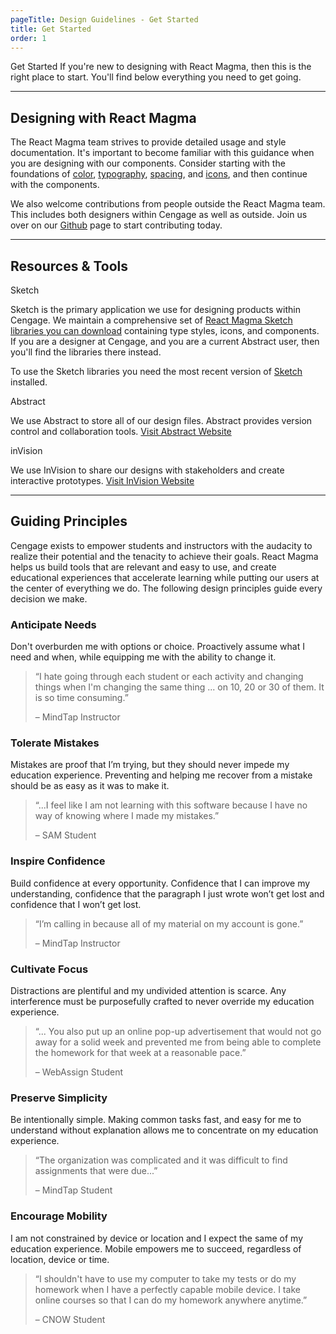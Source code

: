 ```yaml
---
pageTitle: Design Guidelines - Get Started
title: Get Started
order: 1
---
```



<DocsHeading type="design">Get Started</DocsHeading>
<Paragraph visualStyle="bodyLarge">
  If you're new to designing with React Magma, then this is the right place to
  start. You'll find below everything you need to get going.
</Paragraph>

---

## Designing with React Magma

The React Magma team strives to provide detailed usage and style documentation. It's important to become familiar with this guidance when you are designing with our components. Consider starting with the foundations of [color](/design-intro/colors/), [typography](/design-intro/typography/), [spacing](/design-intro/spacing/), and [icons](/design-intro/icons/), and then continue with the components.

We also welcome contributions from people outside the React Magma team. This includes both designers within Cengage as well as outside. Join us over on our [Github](https://github.com/cengage/react-magma) page to start contributing today.

---

## Resources & Tools

<div class="heading-leading-img">
  <Heading level={3}>
    <SketchLogo style={{ width: '40px' }} />
    Sketch
  </Heading>
</div>

Sketch is the primary application we use for designing products within Cengage. We maintain a comprehensive set of [React Magma Sketch libraries you can download](https://www.dropbox.com/sh/kt8oaf7am443794/AAArcOLft67q5Fk90wcXSmida?dl=0) containing type styles, icons, and components.  If you are a designer at Cengage, and you are a current Abstract user, then you'll find the libraries there instead.

To use the Sketch libraries you need the most recent version of [Sketch](https://www.sketch.com/) installed.

<div class="heading-leading-img">
  <Heading level={3}>
    <AbstractLogo style={{ width: '40px' }} />
    Abstract
  </Heading>
</div>

We use Abstract to store all of our design files. Abstract provides version control and collaboration tools.
[Visit Abstract Website](https://www.abstract.com/)

<div class="heading-leading-img">
  <Heading level={3}>
    <InvisionLogo style={{ width: '40px' }} />
    inVision
  </Heading>
</div>

We use InVision to share our designs with stakeholders and create interactive prototypes.
[Visit InVision Website](https://www.invisionapp.com/)

---

## Guiding Principles

Cengage exists to empower students and instructors with the audacity to realize their potential and the tenacity to achieve their goals.
React Magma helps us build tools that are relevant and easy to use, and create educational experiences that accelerate learning while putting our users at the center of everything we do. The following design principles guide every decision we make.

<div class="principles-c anticipate-container">
  <h3>Anticipate Needs</h3>
  <p>
    Don't overburden me with options or choice. Proactively assume what I need
    and when, while equipping me with the ability to change it.
  </p>
  <blockquote>
    <p>
      &ldquo;I hate going through each student or each activity and changing
      things when I'm changing the same thing ... on 10, 20 or 30 of them. It is
      so time consuming.&rdquo;
    </p>
    <footer>&ndash; MindTap Instructor</footer>
  </blockquote>
</div>
<div class="principles-c encourage-container">
  <h3>Tolerate Mistakes</h3>
  <p>
    Mistakes are proof that I’m trying, but they should never impede my
    education experience. Preventing and helping me recover from a mistake
    should be as easy as it was to make it.
  </p>
  <blockquote>
    <p>
      &ldquo;...I feel like I am not learning with this software because I have
      no way of knowing where I made my mistakes.&rdquo;
    </p>
    <footer>&ndash; SAM Student</footer>
  </blockquote>
</div>
<div class="principles-c inspire-container">
  <h3>Inspire Confidence</h3>
  <p>
    Build confidence at every opportunity. Confidence that I can improve my
    understanding, confidence that the paragraph I just wrote won’t get lost and
    confidence that I won’t get lost.
  </p>
  <blockquote>
    <p>
      &ldquo;I’m calling in because all of my material on my account is
      gone.&rdquo;
    </p>
    <footer>&ndash; MindTap Instructor</footer>
  </blockquote>
</div>
<div class="principles-c cultivate-container">
  <h3>Cultivate Focus</h3>
  <p>
    Distractions are plentiful and my undivided attention is scarce. Any
    interference must be purposefully crafted to never override my education
    experience.
  </p>
  <blockquote>
    <p>
      &ldquo;... You also put up an online pop-up advertisement that would not
      go away for a solid week and prevented me from being able to complete the
      homework for that week at a reasonable pace.&rdquo;
    </p>
    <footer>&ndash; WebAssign Student</footer>
  </blockquote>
</div>
<div class="principles-c preserve-container">
  <h3>Preserve Simplicity</h3>
  <p>
    Be intentionally simple. Making common tasks fast, and easy for me to
    understand without explanation allows me to concentrate on my education
    experience.
  </p>
  <blockquote>
    <p>
      &ldquo;The organization was complicated and it was difficult to find
      assignments that were due...&rdquo;
    </p>
    <footer>&ndash; MindTap Student</footer>
  </blockquote>
</div>
<div class="principles-c discover-container">
  <h3>Encourage Mobility</h3>
  <p>
    I am not constrained by device or location and I expect the same of my
    education experience. Mobile empowers me to succeed, regardless of location,
    device or time.
  </p>
  <blockquote>
    <p>
      &ldquo;I shouldn't have to use my computer to take my tests or do my
      homework when I have a perfectly capable mobile device. I take online
      courses so that I can do my homework anywhere anytime.&rdquo;
    </p>
    <footer>&ndash; CNOW Student</footer>
  </blockquote>
</div>
<span class="horizontal-spacer"></span>
